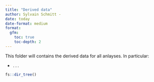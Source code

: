 ```yaml
---
title: "Derived data"
author: Sylvain Schmitt -
date: today
date-format: medium
format: 
  gfm:
    toc: true
    toc-depth: 2
---
```


This folder will contains the derived data for all anlayses. In particular:

-   `...`

```r
fs::dir_tree()
```
